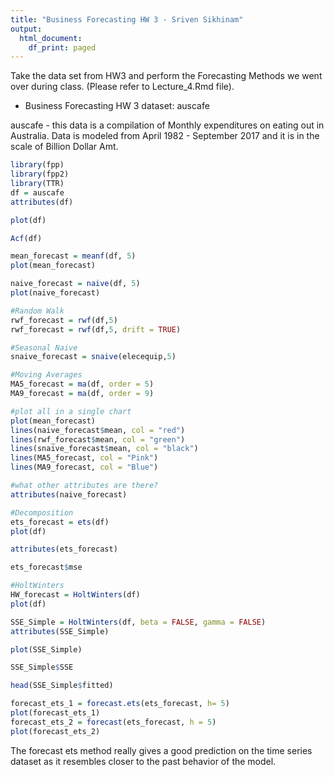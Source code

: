 ```yaml
---
title: "Business Forecasting HW 3 - Sriven Sikhinam"
output:
  html_document:
    df_print: paged
---
```

Take the data set from HW3 and perform the Forecasting Methods we went over during class. (Please refer to Lecture_4.Rmd file).

- Business Forecasting HW 3 
dataset: auscafe 

auscafe - this data is a compilation of Monthly expenditures on eating out in Australia. Data is modeled from April 1982 - September 2017 and it is in the scale of Billion Dollar Amt. 

```r
library(fpp)
library(fpp2)
library(TTR)
df = auscafe
attributes(df)
```
```r
plot(df)
```
```r
Acf(df)
```
```r
mean_forecast = meanf(df, 5)
plot(mean_forecast)
```
```r
naive_forecast = naive(df, 5)
plot(naive_forecast)
```
```r
#Random Walk 
rwf_forecast = rwf(df,5)
rwf_forecast = rwf(df,5, drift = TRUE)
```
```r
#Seasonal Naive
snaive_forecast = snaive(elecequip,5)
```
```r
#Moving Averages 
MA5_forecast = ma(df, order = 5)
MA9_forecast = ma(df, order = 9)
```
```r
#plot all in a single chart 
plot(mean_forecast)
lines(naive_forecast$mean, col = "red")
lines(rwf_forecast$mean, col = "green")
lines(snaive_forecast$mean, col = "black")
lines(MA5_forecast, col = "Pink")
lines(MA9_forecast, col = "Blue")
```
```r
#what other attributes are there?
attributes(naive_forecast)
```
```r
#Decomposition 
ets_forecast = ets(df)
plot(df)
```
```r
attributes(ets_forecast)
```
```r
ets_forecast$mse
```
```r
#HoltWinters 
HW_forecast = HoltWinters(df)
plot(df)
```
```r
SSE_Simple = HoltWinters(df, beta = FALSE, gamma = FALSE)
attributes(SSE_Simple)
```
```r
plot(SSE_Simple)
```
```r
SSE_Simple$SSE
```
```r
head(SSE_Simple$fitted)
```
```r
forecast_ets_1 = forecast.ets(ets_forecast, h= 5)
plot(forecast_ets_1)
forecast_ets_2 = forecast(ets_forecast, h = 5)
plot(forecast_ets_2)
```


The forecast ets method really gives a good prediction on the time series dataset as it resembles closer to the past behavior of the model. 
